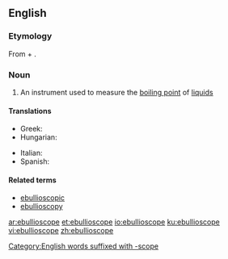 ==English==

===Etymology===
From {{etyl|la|en}} {{m|la|ēbullīre}} + {{term|-scope}}.

===Noun===
{{en-noun}}

# {{context|physics|lang=en}} An instrument used to measure the [[boiling point]] of [[liquid]]s

====Translations====
{{trans-top|an instrument used to measure the boiling point of liquids}}
* Greek: {{t+|el|ζεσεοσκόπιο|n|sc=Grek}}
* Hungarian: {{t+|hu|ebullioszkóp}}
{{trans-mid}}
* Italian: {{t|it|ebullioscopio|m}}
* Spanish: {{t|es|ebulloscopía|f}}
{{trans-bottom}}

====Related terms====
* [[ebullioscopic]]
* [[ebullioscopy]]

[[Category:English words suffixed with -scope]]

[[ar:ebullioscope]]
[[et:ebullioscope]]
[[io:ebullioscope]]
[[ku:ebullioscope]]
[[vi:ebullioscope]]
[[zh:ebullioscope]]